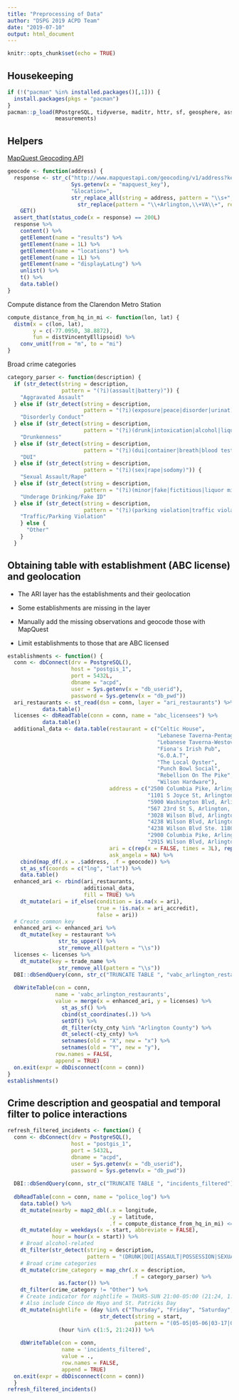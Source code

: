 ```yaml
---
title: "Preprocessing of Data"
author: "DSPG 2019 ACPD Team"
date: "2019-07-10"
output: html_document
---
```


```r
knitr::opts_chunk$set(echo = TRUE)
```

## Housekeeping

```r
if (!("pacman" %in% installed.packages()[,1])) {
  install.packages(pkgs = "pacman")
}
pacman::p_load(RPostgreSQL, tidyverse, maditr, httr, sf, geosphere, assertthat,
               measurements)
```

## Helpers

[MapQuest Geocoding API](https://developer.mapquest.com/documentation/geocoding-api/)

```r
geocode <- function(address) {
  response <- str_c("http://www.mapquestapi.com/geocoding/v1/address?key=",
                    Sys.getenv(x = "mapquest_key"),
                    "&location=",
                    str_replace_all(string = address, pattern = "\\s+", replacement = "+") %>%
                      str_replace(pattern = "\\+Arlington,\\+VA\\+", replacement = "Arlington,VA")) %>%
    GET()
  assert_that(status_code(x = response) == 200L)
  response %>%
    content() %>%
    getElement(name = "results") %>%
    getElement(name = 1L) %>%
    getElement(name = "locations") %>%
    getElement(name = 1L) %>%
    getElement(name = "displayLatLng") %>%
    unlist() %>%
    t() %>%
    data.table()
}
```

Compute distance from the Clarendon Metro Station

```r
compute_distance_from_hq_in_mi <- function(lon, lat) {
  distm(x = c(lon, lat),
        y = c(-77.0950, 38.8872),
        fun = distVincentyEllipsoid) %>%
    conv_unit(from = "m", to = "mi")
}
```

Broad crime categories

```r
category_parser <- function(description) {
  if (str_detect(string = description,
                 pattern = "(?i)(assault|battery)")) {
    "Aggravated Assault"
  } else if (str_detect(string = description,
                        pattern = "(?i)(exposure|peace|disorder|urinat)")) {
    "Disorderly Conduct"
  } else if (str_detect(string = description,
                        pattern = "(?i)(drunk|intoxication|alcohol|liquor)")) {
    "Drunkenness"
  } else if (str_detect(string = description,
                        pattern = "(?i)(dui|container|breath|blood test|drivinig under influence|refusal of breath|drinking while driving)")) {
    "DUI"
  } else if (str_detect(string = description,
                        pattern = "(?i)(sex|rape|sodomy)")) {
    "Sexual Assault/Rape"
  } else if (str_detect(string = description,
                        pattern = "(?i)(minor|fake|fictitious|liquor misrepresenting age)")) {
    "Underage Drinking/Fake ID"
  } else if (str_detect(string = description,
                        pattern = "(?i)(parking violation|traffic violation)")) {
    "Traffic/Parking Violation"
    } else {
      "Other"
    }
  }
```

## Obtaining table with establishment (ABC license) and geolocation

- The ARI layer has the establishments and their geolocation

- Some establishments are missing in the layer

- Manually add the missing observations and geocode those with MapQuest

- Limit establishments to those that are ABC licensed

```r
establishments <- function() {
  conn <- dbConnect(drv = PostgreSQL(),
                    host = "postgis_1",
                    port = 5432L,
                    dbname = "acpd",
                    user = Sys.getenv(x = "db_userid"),
                    password = Sys.getenv(x = "db_pwd"))
  ari_restaurants <- st_read(dsn = conn, layer = "ari_restaurants") %>%
           data.table()
  licenses <- dbReadTable(conn = conn, name = "abc_licensees") %>%
           data.table()
  additional_data <- data.table(restaurant = c("Celtic House",
                                               "Lebanese Taverna-Pentagon Row",
                                               "Lebanese Taverna-Westover",
                                               "Fiona's Irish Pub",
                                               "G.O.A.T",
                                               "The Local Oyster",
                                               "Punch Bowl Social",
                                               "Rebellion On The Pike",
                                               "Wilson Hardware"),
                                address = c("2500 Columbia Pike, Arlington, VA 22204",
                                            "1101 S Joyce St, Arlington, VA 22202",
                                            "5900 Washington Blvd, Arlington, VA 22205",
                                            "567 23rd St S, Arlington, VA 22202",
                                            "3028 Wilson Blvd, Arlington, VA 22201",
                                            "4238 Wilson Blvd, Arlington, VA 22203",
                                            "4238 Wilson Blvd Ste. 1180, Arlington, VA 22203",
                                            "2900 Columbia Pike, Arlington, VA 22204",
                                            "2915 Wilson Blvd, Arlington, VA 22201"),
                                ari = c(rep(x = FALSE, times = 3L), rep(x = TRUE, times = 6L)),
                                ask_angela = NA) %>%
    cbind(map_df(.x = .$address, .f = geocode)) %>%
    st_as_sf(coords = c("lng", "lat")) %>%
    data.table()
  enhanced_ari <- rbind(ari_restaurants,
                        additional_data,
                        fill = TRUE) %>%
    dt_mutate(ari = if_else(condition = is.na(x = ari),
                            true = !is.na(x = ari_accredit),
                            false = ari))
  # Create common key
  enhanced_ari <- enhanced_ari %>%
    dt_mutate(key = restaurant %>%
                str_to_upper() %>%
                str_remove_all(pattern = "\\s"))
  licenses <- licenses %>%
    dt_mutate(key = trade_name %>%
                str_remove_all(pattern = "\\s"))
  DBI::dbSendQuery(conn, str_c("TRUNCATE TABLE ", "vabc_arlington_restaurants"))
  
  dbWriteTable(con = conn,
               name = 'vabc_arlington_restaurants',
               value = merge(x = enhanced_ari, y = licenses) %>%
                 st_as_sf() %>%
                 cbind(st_coordinates(.)) %>%
                 setDT() %>%
                 dt_filter(cty_cnty %in% "Arlington County") %>%
                 dt_select(-cty_cnty) %>%
                 setnames(old = "X", new = "x") %>%
                 setnames(old = "Y", new = "y"),
               row.names = FALSE,
               append = TRUE)
  on.exit(expr = dbDisconnect(conn = conn))
}
establishments()
```

## Crime description and geospatial and temporal filter to police interactions

```r
refresh_filtered_incidents <- function() {
  conn <- dbConnect(drv = PostgreSQL(),
                    host = "postgis_1",
                    port = 5432L,
                    dbname = "acpd",
                    user = Sys.getenv(x = "db_userid"),
                    password = Sys.getenv(x = "db_pwd"))
  
  DBI::dbSendQuery(conn, str_c("TRUNCATE TABLE ", "incidents_filtered"))
  
  dbReadTable(conn = conn, name = "police_log") %>%
    data.table() %>%
    dt_mutate(nearby = map2_dbl(.x = longitude,
                                .y = latitude,
                                .f = compute_distance_from_hq_in_mi) <= 0.5) %>%
    dt_mutate(day = weekdays(x = start, abbreviate = FALSE),
              hour = hour(x = start)) %>%
    # Broad alcohol-related
    dt_filter(str_detect(string = description,
                         pattern = "(DRUNK|DUI|ASSAULT|POSSESSION|SEXUAL|DISORDERLY)")) %>%
    # Broad crime categories
    dt_mutate(crime_category = map_chr(.x = description,
                                       .f = category_parser) %>%
                as.factor()) %>%
    dt_filter(crime_category != "Other") %>%
    # Create indicator for nightlife = THURS-SUN 21:00-05:00 (21:24, 1:5)
    # Also include Cinco de Mayo and St. Patricks Day
    dt_mutate(nightlife = (day %in% c("Thursday", "Friday", "Saturday", "Sunday") |
                             str_detect(string = start,
                                        pattern = "(05-05|05-06|03-17|03-18)$")) &
                (hour %in% c(1:5, 21:24))) %>%
  
    dbWriteTable(con = conn,
                 name = 'incidents_filtered',
                 value = .,
                 row.names = FALSE,
                 append = TRUE)
  on.exit(expr = dbDisconnect(conn = conn))
  }
refresh_filtered_incidents()
```
